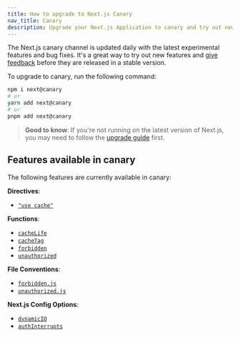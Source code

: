 ```yaml
---
title: How to upgrade to Next.js Canary
nav_title: Canary
description: Upgrade your Next.js Application to canary and try out new features.
---
```


The Next.js canary channel is updated daily with the latest experimental features and bug fixes. It's a great way to try out new features and [give feedback](https://github.com/vercel/next.js/issues) before they are released in a stable version.

To upgrade to canary, run the following command:

```bash filename="Terminal"
npm i next@canary
# or
yarn add next@canary
# or
pnpm add next@canary
```

> **Good to know**: If you're not running on the latest version of Next.js, you may need to follow the [upgrade guide](/docs/app/building-your-application/upgrading) first.

## Features available in canary

The following features are currently available in canary:

**Directives**:

- [`"use cache"`](/docs/app/api-reference/directives/use-cache)

**Functions**:

- [`cacheLife`](/docs/app/api-reference/functions/cacheLife)
- [`cacheTag`](/docs/app/api-reference/functions/cacheTag)
- [`forbidden`](/docs/app/api-reference/functions/forbidden)
- [`unauthorized`](/docs/app/api-reference/functions/unauthorized)

**File Conventions**:

- [`forbidden.js`](/docs/app/api-reference/file-conventions/forbidden)
- [`unauthorized.js`](/docs/app/api-reference/file-conventions/unauthorized)

**Next.js Config Options**:

- [`dynamicIO`](/docs/app/api-reference/config/next-config-js/dynamicIO)
- [`authInterrupts`](/docs/app/api-reference/config/next-config-js/authInterrupts)
